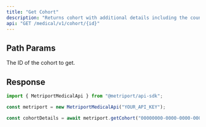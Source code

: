 ```yaml
---
title: "Get Cohort"
description: "Returns cohort with additional details including the count of patients assigned to it. For more information, see the [guide about Cohorts](/medical-api/handling-data/cohorts)"
api: "GET /medical/v1/cohort/{id}"
---
```


## Path Params

<ParamField path="id" type="string" required>
  The ID of the cohort to get.
</ParamField>

## Response

<Snippet file="cohort-with-details-response.mdx" />

<ResponseExample>

```javascript Metriport SDK
import { MetriportMedicalApi } from "@metriport/api-sdk";

const metriport = new MetriportMedicalApi("YOUR_API_KEY");

const cohortDetails = await metriport.getCohort("00000000-0000-0000-0000-000000000000");
```

</ResponseExample>

<Snippet file="cohort-with-details-response-json.mdx" />
